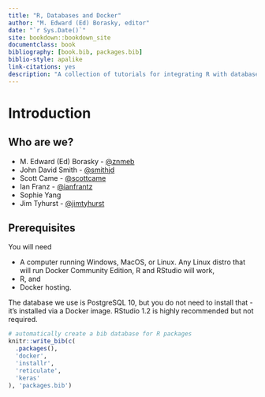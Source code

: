 ```yaml
---
title: "R, Databases and Docker"
author: "M. Edward (Ed) Borasky, editor"
date: "`r Sys.Date()`"
site: bookdown::bookdown_site
documentclass: book
bibliography: [book.bib, packages.bib]
biblio-style: apalike
link-citations: yes
description: "A collection of tutorials for integrating R with databases using Docker"
---
```


# Introduction

## Who are we?

* M. Edward (Ed) Borasky - [\@znmeb](https://github.com/znmeb)
* John David Smith - [\@smithjd](https://github.com/smithjd)
* Scott Came - [\@scottcame](https://github.com/scottcame)
* Ian Franz - [\@ianfrantz](https://github.com/ianfrantz)
* Sophie Yang
* Jim Tyhurst - [\@jimtyhurst](https://github.com/jimtyhurst)

## Prerequisites
You will need

* A computer running Windows, MacOS, or Linux. Any Linux distro that will run Docker Community Edition, R and RStudio will work,
* R, and
* Docker hosting.

The database we use is PostgreSQL 10, but you do not need to install that - it's installed via a Docker image. RStudio 1.2 is highly recommended but not required.

```r
# automatically create a bib database for R packages
knitr::write_bib(c(
  .packages(),
  'docker',
  'installr',
  'reticulate',
  'keras'
), 'packages.bib')
```
